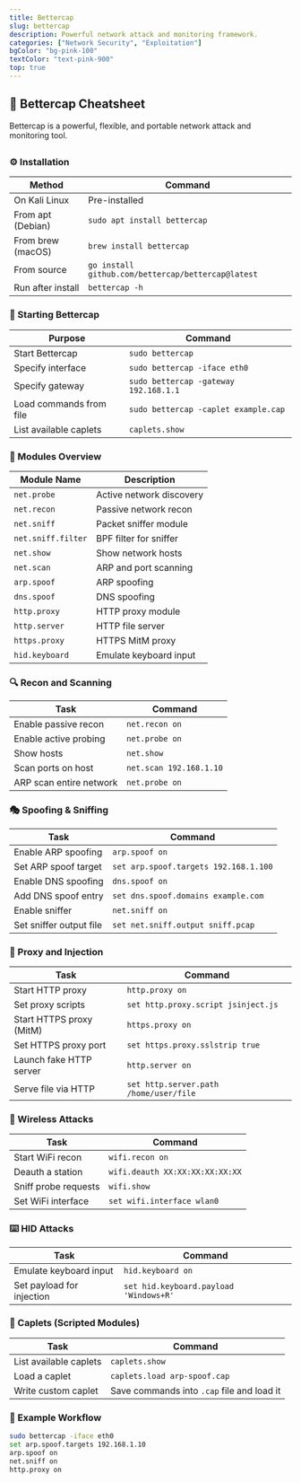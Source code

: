```yaml
---
title: Bettercap
slug: bettercap
description: Powerful network attack and monitoring framework.
categories: ["Network Security", "Exploitation"]
bgColor: "bg-pink-100"
textColor: "text-pink-900"
top: true
---
```


## 🎯 Bettercap Cheatsheet

Bettercap is a powerful, flexible, and portable network attack and monitoring tool.

##

### ⚙️ Installation

| Method            | Command                                            |
| ----------------- | -------------------------------------------------- |
| On Kali Linux     | Pre-installed                                      |
| From apt (Debian) | `sudo apt install bettercap`                       |
| From brew (macOS) | `brew install bettercap`                           |
| From source       | `go install github.com/bettercap/bettercap@latest` |
| Run after install | `bettercap -h`                                     |

### 🏁 Starting Bettercap

| Purpose                 | Command                               |
| ----------------------- | ------------------------------------- |
| Start Bettercap         | `sudo bettercap`                      |
| Specify interface       | `sudo bettercap -iface eth0`          |
| Specify gateway         | `sudo bettercap -gateway 192.168.1.1` |
| Load commands from file | `sudo bettercap -caplet example.cap`  |
| List available caplets  | `caplets.show`                        |

### 🧰 Modules Overview

| Module Name        | Description              |
| ------------------ | ------------------------ |
| `net.probe`        | Active network discovery |
| `net.recon`        | Passive network recon    |
| `net.sniff`        | Packet sniffer module    |
| `net.sniff.filter` | BPF filter for sniffer   |
| `net.show`         | Show network hosts       |
| `net.scan`         | ARP and port scanning    |
| `arp.spoof`        | ARP spoofing             |
| `dns.spoof`        | DNS spoofing             |
| `http.proxy`       | HTTP proxy module        |
| `http.server`      | HTTP file server         |
| `https.proxy`      | HTTPS MitM proxy         |
| `hid.keyboard`     | Emulate keyboard input   |

### 🔍 Recon and Scanning

| Task                    | Command                 |
| ----------------------- | ----------------------- |
| Enable passive recon    | `net.recon on`          |
| Enable active probing   | `net.probe on`          |
| Show hosts              | `net.show`              |
| Scan ports on host      | `net.scan 192.168.1.10` |
| ARP scan entire network | `net.probe on`          |

### 🎭 Spoofing & Sniffing

| Task                    | Command                               |
| ----------------------- | ------------------------------------- |
| Enable ARP spoofing     | `arp.spoof on`                        |
| Set ARP spoof target    | `set arp.spoof.targets 192.168.1.100` |
| Enable DNS spoofing     | `dns.spoof on`                        |
| Add DNS spoof entry     | `set dns.spoof.domains example.com`   |
| Enable sniffer          | `net.sniff on`                        |
| Set sniffer output file | `set net.sniff.output sniff.pcap`     |

### 🔗 Proxy and Injection

| Task                     | Command                                |
| ------------------------ | -------------------------------------- |
| Start HTTP proxy         | `http.proxy on`                        |
| Set proxy scripts        | `set http.proxy.script jsinject.js`    |
| Start HTTPS proxy (MitM) | `https.proxy on`                       |
| Set HTTPS proxy port     | `set https.proxy.sslstrip true`        |
| Launch fake HTTP server  | `http.server on`                       |
| Serve file via HTTP      | `set http.server.path /home/user/file` |

### 📡 Wireless Attacks

| Task                 | Command                         |
| -------------------- | ------------------------------- |
| Start WiFi recon     | `wifi.recon on`                 |
| Deauth a station     | `wifi.deauth XX:XX:XX:XX:XX:XX` |
| Sniff probe requests | `wifi.show`                     |
| Set WiFi interface   | `set wifi.interface wlan0`      |

### ⌨️ HID Attacks

| Task                      | Command                                |
| ------------------------- | -------------------------------------- |
| Emulate keyboard input    | `hid.keyboard on`                      |
| Set payload for injection | `set hid.keyboard.payload 'Windows+R'` |

### 📁 Caplets (Scripted Modules)

| Task                   | Command                                    |
| ---------------------- | ------------------------------------------ |
| List available caplets | `caplets.show`                             |
| Load a caplet          | `caplets.load arp-spoof.cap`               |
| Write custom caplet    | Save commands into `.cap` file and load it |

### 📌 Example Workflow

```bash
sudo bettercap -iface eth0
set arp.spoof.targets 192.168.1.10
arp.spoof on
net.sniff on
http.proxy on
```
